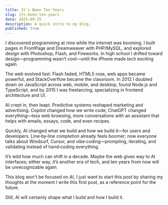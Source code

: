 ```yaml
---
title: It's Been Ten Years
slug: its-been-ten-years
date: 2025-09-25
description: A quick intro to my blog.
published: true
---
```


I discovered programming at nine while the internet was booming. I built pages in FrontPage and Dreamweaver with PHP/MySQL, and explored design with Photoshop, Flash, and Fireworks. In high school I drifted toward design—programming wasn’t cool—until the iPhone made tech exciting again.

The web evolved fast: Flash faded, HTML5 rose, web apps became powerful, and StackOverflow became the classroom. In 2012 I doubled down on JavaScript across web, mobile, and desktop, found Node.js and TypeScript, and by 2015 I was freelancing, specializing in frontend architecture and UI.

AI crept in, then leapt. Predictive systems reshaped marketing and advertising. Copilot changed how we write code; ChatGPT changed everything—less web browsing, more conversations with an assistant that helps with emails, essays, code, and even recipes.

Quickly, AI changed what we build and how we build it—for users and developers. Line‑by‑line completion already feels boomer; now everyone talks about Windsurf, Cursor, and vibe‑coding—prompting, iterating, and validating instead of hand‑coding everything.

It’s wild how much can shift in a decade. Maybe the web gives way to AI interfaces; either way, it’s another era of tech, and ten years from now will be unrecognizable again.

This blog won't be focused on AI, I just want to start this post by sharing my thoughts at the moment I write this first post, as a reference point for the future.

Still, AI will certainly shape what I build and how I build it.
